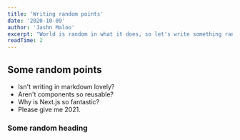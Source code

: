 ```yaml
---
title: 'Writing random points'
date: '2020-10-09'
author: 'Jashn Maloo'
excerpt: "World is random in what it does, so let's write something random"
readTime: 2
---
```


## Some random points

-   Isn't writing in markdown lovely?
-   Aren't components so reusable?
-   Why is Next.js so fantastic?
-   Please give me 2021.

### Some random heading
